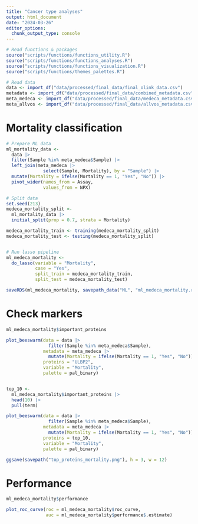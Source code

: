 ```yaml
---
title: "Cancer type analyses"
output: html_document
date: "2024-03-26"
editor_options: 
  chunk_output_type: console
---
```



```r
# Read functions & packages
source("scripts/functions/functions_utility.R")
source("scripts/functions/functions_analyses.R")
source("scripts/functions/functions_visualization.R")
source("scripts/functions/themes_palettes.R")

# Read data
data <- import_df("data/processed/final_data/final_olink_data.csv")  
metadata <- import_df("data/processed/final_data/combined_metadata.csv")  
meta_medeca <- import_df("data/processed/final_data/medeca_metadata.csv") 
meta_allvos <- import_df("data/processed/final_data/allvos_metadata.csv")  
```

# Mortality classification 

```r
# Prepare ML data
ml_mortality_data <- 
  data |>
  filter(Sample %in% meta_medeca$Sample) |> 
  left_join(meta_medeca |> 
              select(Sample, Mortality), by = "Sample") |> 
  mutate(Mortality = ifelse(Mortality == 1, "Yes", "No")) |> 
  pivot_wider(names_from = Assay,
              values_from = NPX) 

# Split data 
set.seed(213)
medeca_mortality_split <-
  ml_mortality_data |> 
  initial_split(prop = 0.7, strata = Mortality)

medeca_mortality_train <- training(medeca_mortality_split)
medeca_mortality_test <- testing(medeca_mortality_split)


# Run lasso pipeline
ml_medeca_mortality <- 
  do_lasso(variable = "Mortality",
           case = "Yes", 
           split_train = medeca_mortality_train, 
           split_test = medeca_mortality_test) 

saveRDS(ml_medeca_mortality, savepath_data("ML", "ml_medeca_mortality.rds"))
```

# Check markers

```r
ml_medeca_mortality$important_proteins

plot_beeswarm(data = data |> 
                filter(Sample %in% meta_medeca$Sample),
              metadata = meta_medeca |> 
                mutate(Mortality = ifelse(Mortality == 1, "Yes", "No")),
              proteins = "ULBP2",
              variable = "Mortality",
              palette = pal_binary)


top_10 <- 
  ml_medeca_mortality$important_proteins |> 
  head(10) |> 
  pull(term)

plot_beeswarm(data = data |> 
                filter(Sample %in% meta_medeca$Sample),
              metadata = meta_medeca |> 
                mutate(Mortality = ifelse(Mortality == 1, "Yes", "No")),
              proteins = top_10,
              variable = "Mortality",
              palette = pal_binary)

ggsave(savepath("top_proteins_mortality.png"), h = 3, w = 12)
```

# Performance

```r
ml_medeca_mortality$performance

plot_roc_curve(roc = ml_medeca_mortality$roc_curve,
               auc = ml_medeca_mortality$performance$.estimate)
```


